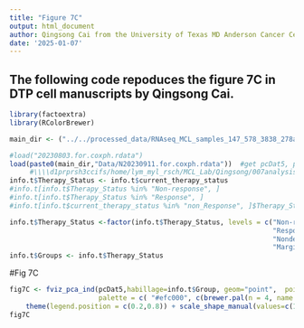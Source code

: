 ---
title: "Figure 7C"
output: html_document
author: Qingsong Cai from the University of Texas MD Anderson Cancer Center
date: '2025-01-07'
---

## The following code repoduces the figure 7C in DTP cell manuscripts by Qingsong Cai.
```{r,warning=FALSE, message=FALSE}
library(factoextra)
library(RColorBrewer)
```

```{r}
main_dir <- ("../../processed_data/RNAseq_MCL_samples_147_578_3838_278a/")
```

```{r,warning=FALSE, message=FALSE}
#load("20230803.for.coxph.rdata") 
load(paste0(main_dir,"Data/N20230911.for.coxph.rdata"))  #get pcDat5, pathways.all, info.t, normalizedCounts, countdata.t
     #\\\\d1prprsh3ccifs/home/lym_myl_rsch/MCL_Lab/Qingsong/007analysis/RNAseq"
info.t$Therapy_Status <- info.t$current_therapy_status
#info.t[info.t$Therapy_Status %in% "Non-response", ]
#info.t[info.t$Therapy_Status %in% "Response", ]
#info.t[info.t$current_therapy_status %in% "non_Response", ]$Therapy_Status <- "Non-response"

info.t$Therapy_Status <-factor(info.t$Therapy_Status, levels = c("Non-response",
                                                                 "Response",
                                                                 "Nondetermined", 
                                                                 "Margin" ))
info.t$Groups <- info.t$Therapy_Status
```

#Fig 7C
```{r, warning=FALSE, message=FALSE, fig.width = 8, fig.height = 8}
fig7C <- fviz_pca_ind(pcDat5,habillage=info.t$Group, geom="point",  pointsize = 4,
                      palette = c( "#efc000", c(brewer.pal(n = 4, name = "Blues"))[4], "gray1", "grey2")) + 
    theme(legend.position = c(0.2,0.8)) + scale_shape_manual(values=c(15,16,3,4))
fig7C
```
